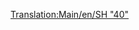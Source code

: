 [[Translation:Main/en/SH "40"]]{{Template:Trains
|Image=[[File:en/Sh40.png]]
|Cost=£35,156 ($70.312)
|Speed=177 km/h (110 mph)
|Weight=82 t
|Power=5,000 hp (3.728 kW)
|Annual=£2,882 ($5.764)
|Designed=1973
|Lifespan=23
|Capacity=N/A
|Description=
|Real-life=[http://www.wikipedia.org/wiki/British Rail Class 87 British Rail Class 87]
}}